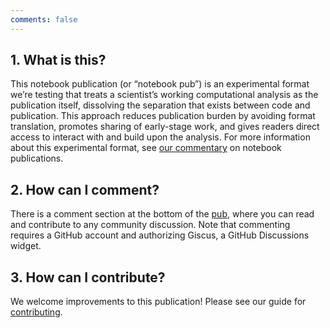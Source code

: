 ```yaml
---
comments: false
---
```


## 1. What is this?

This notebook publication (or "notebook pub") is an experimental format we're testing that treats a scientist's working computational analysis as the publication itself, dissolving the separation that exists between code and publication. This approach reduces publication burden by avoiding format translation, promotes sharing of early-stage work, and gives readers direct access to interact with and build upon the analysis. For more information about this experimental format, see [our commentary](FIXME) on notebook publications.

## 2. How can I comment?

There is a comment section at the bottom of the [pub](index.ipynb), where you can read and contribute to any community discussion. Note that commenting requires a GitHub account and authorizing Giscus, a GitHub Discussions widget.

## 3. How can I contribute?

We welcome improvements to this publication! Please see our guide for [contributing](CONTRIBUTING.qmd).
